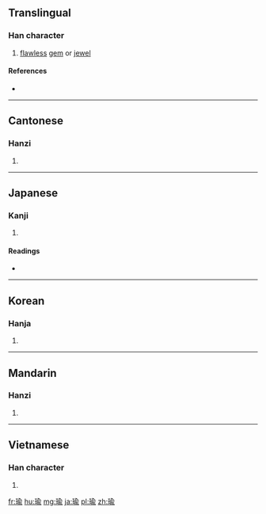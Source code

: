 ==Translingual==

===Han character===
{{Han char|rn=96|rad=玉|as=09|sn=13|four=18121|canj=MGOMN}}

# [[flawless]] [[gem]] or [[jewel]]

====References====
* {{Han ref|kx=0738.070|dkj=21129|dj=1148.260|hdz=21127.080|uh=745C|ud=29788|bh=B7EC|bd=47084}}

----

==Cantonese==

===Hanzi===
{{yue-hanzi|jyut=|y=yu4}}

# {{defn|lang=yue|sort=玉09}}

----

==Japanese==

===Kanji===
{{ja-kanji|grade=|rs=玉09}}

# {{defn|lang=ja|sort=玉09}}

====Readings====
* {{ja-readings|on=[[ゆ]] (yu)|kun=|nanori=}}

----

==Korean==

===Hanja===
{{ko-hanja|hangeul=유|eumhun=|rv=yu|mr=yu|y=yu}}

# {{defn|lang=ko|sort=玉09}}

----

==Mandarin==

===Hanzi===
{{cmn-hanzi|pin=[[yú]] ([[yu2]])|wg=yü<sup>2</sup>}}

# {{defn|lang=cmn|sort=玉09}}

----

==Vietnamese==

===Han character===
{{vi-hantu|[[du]]|rs=玉09}}

# {{defn|lang=vi|sort=玉09}}

[[fr:瑜]]
[[hu:瑜]]
[[mg:瑜]]
[[ja:瑜]]
[[pl:瑜]]
[[zh:瑜]]